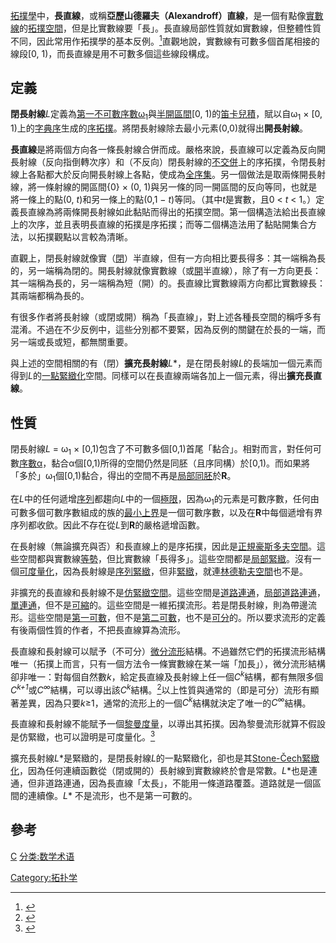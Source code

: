 [[拓撲學|拓撲學]]中，'''長直線'''，或稱'''亞歷山德羅夫（Alexandroff）直線'''，是一個有點像[[實數線|實數線]]的[[拓撲空間|拓撲空間]]，但是比實數線要「長」。長直線局部性質就如實數線，但整體性質不同，因此常用作拓撲學的基本反例。<ref>{{Cite book | last1=Steen | first1=Lynn Arthur | author1-link=Lynn Arthur Steen | last2=Seebach | first2=J. Arthur Jr. | author2-link=J. Arthur Seebach, Jr. | title=Counterexamples in Topology | origyear=1978 | publisher=Springer-Verlag | location=Berlin, New York | edition=Dover Publications reprint of 1978 | isbn=978-0-486-68735-3 | id={{MathSciNet|id=507446}} | year=1995 | postscript=<!--None-->}}</ref>直觀地說，實數線有可數多個首尾相接的線段<nowiki>[</nowiki>0, 1)，而長直線是用不可數多個這些線段構成。

== 定義 ==

'''閉長射線'''''L''定義為[[第一不可數序數|第一不可數序數ω<sub>1</sub>]]與[[區間|半開區間]]<nowiki>[</nowiki>0, 1)的[[笛卡兒積|笛卡兒積]]，賦以自ω<sub>1</sub> × <nowiki>[</nowiki>0, 1)上的[[字典序|字典序]]生成的[[序拓撲|序拓撲]]。將閉長射線除去最小元素(0,0)就得出'''開長射線'''。

'''長直線'''是將兩個方向各一條長射線合併而成。嚴格來說，長直線可以定義為反向開長射線（反向指倒轉次序）和（不反向）閉長射線的[[不交併|不交併]]上的序拓撲，令閉長射線上各點都大於反向開長射線上各點，使成為[[全序集|全序集]]。另一個做法是取兩條開長射線，將一條射線的開區間{0} × (0, 1)與另一條的同一開區間的反向等同，也就是將一條上的點(0, ''t'')和另一條上的點(0,1 − ''t'')等同。（其中''t''是實數，且0 < ''t'' < 1。）定義長直線為將兩條開長射線如此黏貼而得出的拓撲空間。第一個構造法給出長直線上的次序，並且表明長直線的拓撲是序拓撲；而等二個構造法用了黏貼開集合方法，以拓撲觀點以言較為清晰。

直觀上，閉長射線就像實（[[閉集|閉]]）半直線，但有一方向相比要長得多：其一端稱為長的，另一端稱為閉的。開長射線就像實數線（或[[開集|開]]半直線），除了有一方向更長：其一端稱為長的，另一端稱為短（開）的。長直線比實數線兩方向都比實數線長：其兩端都稱為長的。

有很多作者將長射線（或閉或開）稱為「長直線」，對上述各種長空間的稱呼多有混淆。不過在不少反例中，這些分別都不要緊，因為反例的關鍵在於長的一端，而另一端或長或短，都無關重要。

與上述的空間相關的有（閉）'''擴充長射線'''''L''*，是在閉長射線''L''的長端加一個元素而得到''L''的[[一點緊緻化|一點緊緻化]]空間。同樣可以在長直線兩端各加上一個元素，得出'''擴充長直線'''。

== 性質 ==
閉長射線''L'' = ω<sub>1</sub> × <nowiki>[0,1)</nowiki>包含了不可數多個<nowiki>[0,1)</nowiki>首尾「黏合」。相對而言，對任何可數[[序數|序數]]α，黏合α個<nowiki>[0,1)</nowiki>所得的空間仍然是同胚（且序同構）於<nowiki>[0,1)</nowiki>。而如果將「多於」ω<sub>1</sub>個<nowiki>[0,1)</nowiki>黏合，得出的空間不再是[[局部同胚|局部同胚]]於'''R'''。

在''L''中的任何遞增[[序列|序列]]都趨向''L''中的一個[[極限_(數學)|極限]]，因為ω<sub>1</sub>的元素是可數序數，任何由可數多個可數序數組成的族的[[最小上界|最小上界]]是一個可數序數，以及在'''R'''中每個遞增有界序列都收歛。因此不存在從''L''到'''R'''的嚴格遞增函數。

在長射線（無論擴充與否）和長直線上的是序拓撲，因此是[[正規空間|正規]][[豪斯多夫空間|豪斯多夫空間]]。這些空間都與實數線[[等勢|等勢]]，但比實數線「長得多」。這些空間都是[[局部緊緻|局部緊緻]]。沒有一個[[烏雷松度量化定理|可度量化]]，因為長射線是[[序列緊緻|序列緊緻]]，但非[[緊緻|緊緻]]，就連[[林德勒夫空間|林德勒夫空間]]也不是。

非擴充的長直線和長射線不是[[仿緊緻空間|仿緊緻空間]]。這些空間是[[道路連通|道路連通]]，[[局部道路連通|局部道路連通]]，[[單連通|單連通]]，但不是[[可縮|可縮]]的。這些空間是一維拓撲流形。若是閉長射線，則為帶邊流形。這些空間是[[第一可數空間|第一可數]]，但不是[[第二可數空間|第二可數]]，也不是[[可分空間|可分]]的。所以要求流形的定義有後兩個性質的作者，不把長直線算為流形。

長直線和長射線可以賦予（不可分）[[微分流形|微分流形]]結構。不過雖然它們的拓撲流形結構唯一（拓撲上而言，只有一個方法令一條實數線在某一端「加長」），微分流形結構卻非唯一：對每個自然數''k''，給定長直線及長射線上任一個''C<sup>k</sup>''結構，都有無限多個''C<sup>k+1</sup>''或''C<sup>∞</sup>''結構，可以導出該''C<sup>k</sup>''結構。<ref>{{cite journal | author=Koch, Winfried & Puppe, Dieter | title=Differenzierbare Strukturen auf Mannigfaltigkeiten ohne abzaehlbare Basis | journal=Archiv der Mathematik | volume=19 | year=1968 | pages=95–102 | doi=10.1007/BF01898807}}</ref>以上性質與通常的（即是可分）流形有顯著差異，因為只要''k''≥1，通常的流形上的一個''C<sup>k</sup>''結構就決定了唯一的''C<sup>∞</sup>''結構。

長直線和長射線不能賦予一個[[黎曼度量|黎曼度量]]，以導出其拓撲。因為黎曼流形就算不假設是仿緊緻，也可以證明是可度量化。<ref>{{cite book|author=S. Kobayashi and K. Nomizu|title=Foundations of differential geometry|volume=I|year=1963|pages=166|publisher=Interscience}}</ref>

擴充長射線''L''*是緊緻的，是閉長射線''L''的一點緊緻化，卻也是其[[Stone-Čech緊緻化|Stone-Čech緊緻化]]，因為任何連續函數從（閉或開的）長射線到實數線終於會是常數。''L''*也是連通，但非道路連通，因為長直線「太長」，不能用一條道路覆蓋。道路就是一個區間的連續像。''L''* 不是流形，也不是第一可數的。

==參考==
{{reflist}}

[[分類:拓撲空間|C]]
[[Category:拓扑学|Category:拓扑学]]
[[分类:数学术语|分类:数学术语]]
